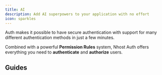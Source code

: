 ```yaml
---
title: AI
description: Add AI superpowers to your application with no effort
icon: sparkles
---
```


Auth makes it possible to have secure authentication with support for many different authentication methods in just a few minutes.

Combined with a powerful **Permission Rules** system, Nhost Auth offers everything you need to **authenticate** and **authorize** users.

## Guides

<CardGroup cols={4}>
  <Card title="Enabling Service" icon="square-1" href="../guides/ai/enabling-service">
  </Card>
  <Card title="Auto-Embeddings" icon="square-2" href="../guides/ai/auto-embeddings">
  </Card>
  <Card title="Assistants" icon="square-3" href="../guides/ai/assistants">
  </Card>
  <Card title="Developer Assistant" icon="square-4" href="../guides/ai/dev-assistant">
  </Card>
</CardGroup>
